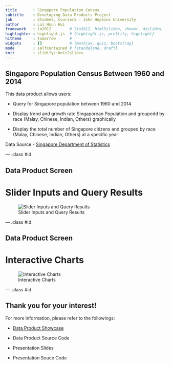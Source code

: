 ```yaml
---
title       : Singapore Population Census
subtitle    : Developing Data Products Project
job         : Student, Coursera - John Hopkins University
author      : Lai Hsun Hui
framework   : io2012        # {io2012, html5slides, shower, dzslides, ...}
highlighter : highlight.js  # {highlight.js, prettify, highlight}
hitheme     : tomorrow      # 
widgets     : []            # {mathjax, quiz, bootstrap}
mode        : selfcontained # {standalone, draft}
knit        : slidify::knit2slides
---
```


## Singapore Population Census Between 1960 and 2014

This data product allows users: 

- Query for Singapore population between 1960 and 2014

- Display trend and growth rate Singaporean Population and groupedd by race (Malay, Chinese, Indian, Others) graphically

- Display the total number of Singapore citizens and grouped by race (Malay, Chinese, Indian, Others) at a specific year

Data Source - [Singapore Department of Statistics](http://www.singstat.gov.sg/statistics/browse-by-theme/population-and-population-structure)

--- .class #id 

## Data Product Screen 

# Slider Inputs and Query Results 

![Slider Inputs and Query Results](figures/side.png)

--- .class #id 

## Data Product Screen 

# Interactive Charts

![Interactive Charts](figures/main.png)

--- .class #id 

## Thank you for your interest!

For more information, please refer to the followings:

- [Data Product Showcase](https://joshlai.shinyapps.io/shiny/)

- Data Product Source Code 

- Presentation Slides

- Presentation Souce Code
